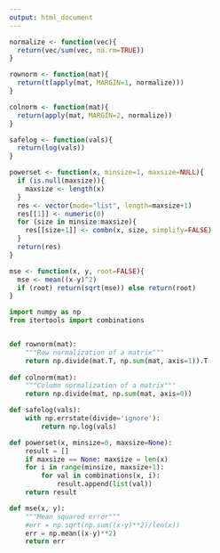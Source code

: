 ```yaml
---
output: html_document
---
```



```r
normalize <- function(vec){
  return(vec/sum(vec, na.rm=TRUE))
}

rownorm <- function(mat){
  return(t(apply(mat, MARGIN=1, normalize)))
}

colnorm <- function(mat){
  return(apply(mat, MARGIN=2, normalize))
}

safelog <- function(vals){
  return(log(vals))
}

powerset <- function(x, minsize=1, maxsize=NULL){
  if (is.null(maxsize)){
    maxsize <- length(x)
  }
  res <- vector(mode="list", length=maxsize+1)
  res[[1]] <- numeric(0)
  for (size in minsize:maxsize){
    res[[size+1]] <- combn(x, size, simplify=FALSE)
  }
  return(res)
}

mse <- function(x, y, root=FALSE){
  mse <- mean((x-y)^2)
  if (root) return(sqrt(mse)) else return(root)
}


```


```python
import numpy as np
from itertools import combinations


def rownorm(mat):
    """Row normalization of a matrix"""
    return np.divide(mat.T, np.sum(mat, axis=1)).T
    
def colnorm(mat):
    """Column normalization of a matrix"""    
    return np.divide(mat, np.sum(mat, axis=0))

def safelog(vals):
    with np.errstate(divide='ignore'):
        return np.log(vals)

def powerset(x, minsize=0, maxsize=None):
    result = []
    if maxsize == None: maxsize = len(x)
    for i in range(minsize, maxsize+1):
        for val in combinations(x, i):
            result.append(list(val))
    return result

def mse(x, y):
    """Mean squared error"""
    #err = np.sqrt(np.sum((x-y)**2)/len(x))
    err = np.mean((x-y)**2)
    return err

```

